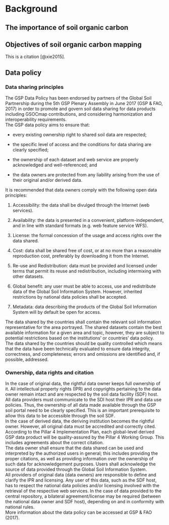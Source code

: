 \mainmatter
\pagestyle{fancy}
\setlength{\headheight}{20.39996pt}

# Background

## The importance of soil organic carbon



## Objectives of soil organic carbon mapping

This is a citation [@xie2015].

## Data policy

### Data sharing principles

The GSP Data Policy has been endorsed by partners of the Global Soil
Partnership during the 5th GSP Plenary Assembly in June 2017
(GSP & FAO, 2017) in order to promote and govern soil data sharing for data
products including GSOCmap contributions, and considering harmonization
and interoperability requirements.\
The GSP data policy aims to ensure that:

-   every existing ownership right to shared soil data are respected;

-   the specific level of access and the conditions for data sharing are
    clearly specified;

-   the ownership of each dataset and web service are properly
    acknowledged and well-referenced; and

-   the data owners are protected from any liability arising from the
    use of their original and/or derived data.

It is recommended that data owners comply with the following open data
principles:

1.  Accessibility: the data shall be divulged through the Internet (web
    services).

2.  Availability: the data is presented in a convenient,
    platform-independent, and in line with standard formats (e.g. web
    feature service WFS).

3.  License: the formal concession of the usage and access rights over
    the data shared.

4.  Cost: data shall be shared free of cost, or at no more than a
    reasonable reproduction cost, preferably by downloading it from the
    Internet.

5.  Re-use and Redistribution: data must be provided and licensed under
    terms that permit its reuse and redistribution, including
    intermixing with other datasets.

6.  Global benefit: any user must be able to access, use and
    redistribute data of the Global Soil Information System. However,
    inherited restrictions by national data policies shall be accepted.

7.  Metadata: data describing the products of the Global Soil
    Information System will by default be open for access.

The data shared by the countries shall contain the relevant soil
information representative for the area portrayed. The shared datasets
contain the best available information for a given area and topic,
however, they are subject to potential restrictions based on the
institutions' or countries' data policy.\
The data shared by the countries should be quality controlled which
means that the data have been technically evaluated to ensure data
integrity, correctness, and completeness; errors and omissions are
identified and, if possible, addressed.\

### Ownership, data rights and citation

In the case of original data, the rightful data owner keeps full
ownership of it. All intellectual property rights (IPR) and copyrights
pertaining to the data owner remain intact and are respected by the soil
data facility (SDF) host. All data providers must communicate to the SDI
host their IPR and data use policies. Thus, the ownership of all data
made available through the GSP soil portal need to be clearly specified.
This is an important prerequisite to allow this data to be accessible
through the soil SDF.\
In the case of derived data, the deriving institution becomes the
rightful owner. However, all original data must be accredited and
correctly cited. According to the Pillar 4 Implementation Plan, each
global-level derived GSP data product will be quality-assured by the
Pillar 4 Working Group. This includes agreements about the correct
citation.\
The data owner shall ensure that the data shared can be used and
interpreted by the authorized users in general; this includes providing
the proper citations, as well as providing information over the
ownership of such data for acknowledgement purposes. Users shall
acknowledge the source of data provided through the Global Soil
Information System.\
All providers of original data (data owners) are responsible to define
and clarify the IPR and licensing. Any user of this data, such as the
SDF host, has to respect the national data policies and/or licensing
involved with the retrieval of the respective web services. In the case
of data provided to the central repository, a bilateral
agreement/license may be required (between the national data owner and
SDF host), depending on and in conformity with national rules.\
More information about the data policy can be accessed at GSP & FAO (2017).
